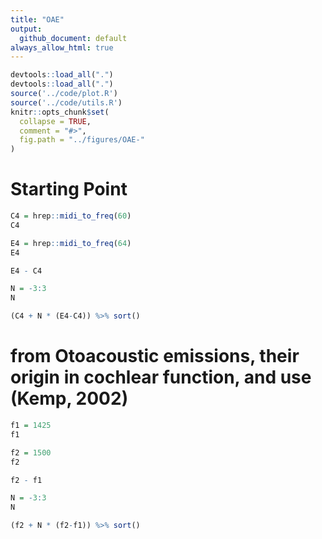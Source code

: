 ```yaml
---
title: "OAE"
output:
  github_document: default
always_allow_html: true
---
```


```r
devtools::load_all(".")
devtools::load_all(".")
source('../code/plot.R')
source('../code/utils.R')
knitr::opts_chunk$set(
  collapse = TRUE,
  comment = "#>",
  fig.path = "../figures/OAE-"
)
```

# Starting Point

```r
C4 = hrep::midi_to_freq(60)
C4
```

```r
E4 = hrep::midi_to_freq(64)
E4
```

```r
E4 - C4
```

```r
N = -3:3
N
```

```r
(C4 + N * (E4-C4)) %>% sort()
```

# from Otoacoustic emissions, their origin in cochlear function, and use (Kemp, 2002)

```r
f1 = 1425
f1
```

```r
f2 = 1500
f2
```

```r
f2 - f1
```

```r
N = -3:3
N
```

```r
(f2 + N * (f2-f1)) %>% sort()
```
